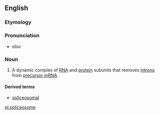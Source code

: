 ==English==


===Etymology===
{{compound|splice|-o-|-some|lang=en}}

===Pronunciation===

*{{IPA|/ˈsplaɪsioʊˌsoʊm/|lang=en}} ''also'' {{IPAchar|/ˈsplaɪsəˌsoʊm/}}

===Noun===
{{en-noun}}
{{wikipedia}}

# {{context|genetics|lang=en}} A dynamic complex of [[RNA]] and [[protein]] subunits that removes [[intron]]s from [[precursor mRNA]].
====Derived terms====
*[[spliceosomal]]

[[pl:spliceosome]]